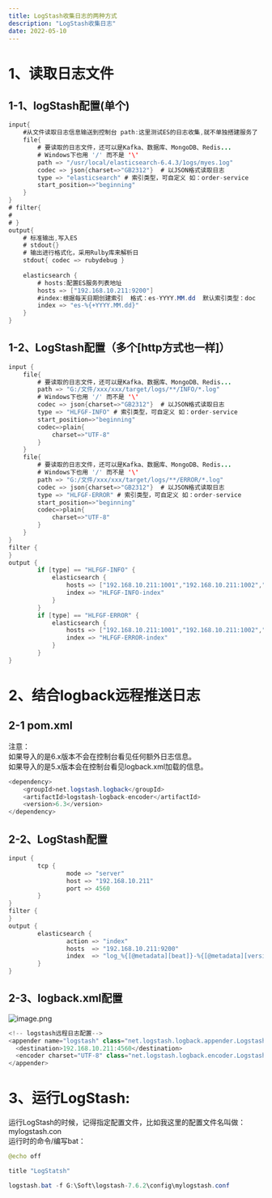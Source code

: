 ```yaml
---
title: LogStash收集日志的两种方式
description: "LogStash收集日志"
date: 2022-05-10
---
```


# 1、读取日志文件

## 1-1、logStash配置(单个)
```java
input{
	#从文件读取日志信息输送到控制台 path:这里测试ES的日志收集,就不单独搭建服务了
	file{
	    # 要读取的日志文件，还可以是Kafka、数据库、MongoDB、Redis...
        # Windows下也用 '/' 而不是 '\'
		path => "/usr/local/elasticsearch-6.4.3/1ogs/myes.1og" 
		codec => json{charset=>"GB2312"}  # 以JSON格式读取日志
		type => "elasticsearch" # 索引类型，可自定义 如：order-service
		start_position=>"beginning"
	}
}
# filter{
#
# }
output{
	# 标准输出,写入ES
	# stdout{}
	# 输出进行格式化，采用Rulby库来解析日
	stdout{ codec => rubydebug }
	
	elasticsearch {
		# hosts:配置ES服务列表地址  
		hosts => ["192.168.10.211:9200"]
		#index:根据每天日期创建索引  格式：es-YYYY.MM.dd  默认索引类型：doc
		index => "es-%{+YYYY.MM.dd}"
	}
}

```
## 1-2、LogStash配置（多个[http方式也一样]）
```java
input {
	file{
        # 要读取的日志文件，还可以是Kafka、数据库、MongoDB、Redis...
        path => "G:/文件/xxx/xxx/target/logs/**/INFO/*.log" 
        # Windows下也用 '/' 而不是 '\'
        codec => json{charset=>"GB2312"}  # 以JSON格式读取日志
        type => "HLFGF-INFO" # 索引类型，可自定义 如：order-service
        start_position=>"beginning"
        codec=>plain{
            charset=>"UTF-8"
        }
	}
    file{
        # 要读取的日志文件，还可以是Kafka、数据库、MongoDB、Redis...
        # Windows下也用 '/' 而不是 '\'
        path => "G:/文件/xxx/xxx/target/logs/**/ERROR/*.log" 
        codec => json{charset=>"GB2312"}  # 以JSON格式读取日志
        type => "HLFGF-ERROR" # 索引类型，可自定义 如：order-service
        start_position=>"beginning"
        codec=>plain{
            charset=>"UTF-8"
        }
	}
}
filter {
}
output {
		if [type] == "HLFGF-INFO" {
			elasticsearch {
				hosts => ["192.168.10.211:1001","192.168.10.211:1002","192.168.10.211:1003"]
				index => "HLFGF-INFO-index"
			}
        }
		if [type] == "HLFGF-ERROR" {
			elasticsearch {
				hosts => ["192.168.10.211:1001","192.168.10.211:1002","192.168.10.211:1003"]
				index => "HLFGF-ERROR-index"
			}
        }
}
```

# 2、结合logback远程推送日志
## 2-1 pom.xml
注意：    
如果导入的是6.x版本不会在控制台看见任何额外日志信息。    
如果导入的是5.x版本会在控制台看见logback.xml加载的信息。

```java
<dependency>
    <groupId>net.logstash.logback</groupId>
    <artifactId>logstash-logback-encoder</artifactId>
    <version>6.3</version>
</dependency>
```

## 2-2、LogStash配置
```java
input {
        tcp {
                mode => "server"
                host => "192.168.10.211"
                port => 4560
        }
}
filter {
}
output {
        elasticsearch {
                action => "index"
                hosts  => "192.168.10.211:9200"
                index  => "log_%{[@metadata][beat]}-%{[@metadata][version]}-%{+YYYY.MM.dd}"
        }
}
```


## 2-3、logback.xml配置

![image.png](https://cdn.nlark.com/yuque/0/2022/png/872322/1651809214092-d541c03e-7bdf-48fb-859d-26d24e7de339.png#clientId=ua2c493b8-1ff8-4&crop=0&crop=0&crop=1&crop=1&from=paste&height=390&id=u2e65e32a&margin=%5Bobject%20Object%5D&name=image.png&originHeight=390&originWidth=960&originalType=binary&ratio=1&rotation=0&showTitle=false&size=48913&status=done&style=none&taskId=u628211b5-b046-4165-a0b7-7aa703af6f2&title=&width=960)

```java
<!-- logstash远程日志配置-->
<appender name="logstash" class="net.logstash.logback.appender.LogstashTcpSocketAppender">
  <destination>192.168.10.211:4560</destination>
  <encoder charset="UTF-8" class="net.logstash.logback.encoder.LogstashEncoder" />
</appender>
```

# 3、运行LogStash:
运行LogStash的时候，记得指定配置文件，比如我这里的配置文件名叫做：mylogstash.con  
运行时的命令/编写bat：
```java
@echo off

title "LogStatsh"

logstash.bat -f G:\Soft\logstash-7.6.2\config\mylogstash.conf
```
